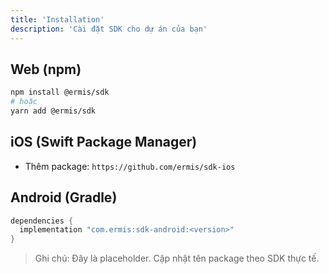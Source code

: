 ```yaml
---
title: 'Installation'
description: 'Cài đặt SDK cho dự án của bạn'
---
```


## Web (npm)
```bash
npm install @ermis/sdk
# hoặc
yarn add @ermis/sdk
```

## iOS (Swift Package Manager)
- Thêm package: `https://github.com/ermis/sdk-ios`

## Android (Gradle)
```gradle
dependencies {
  implementation "com.ermis:sdk-android:<version>"
}
```

> Ghi chú: Đây là placeholder. Cập nhật tên package theo SDK thực tế.
